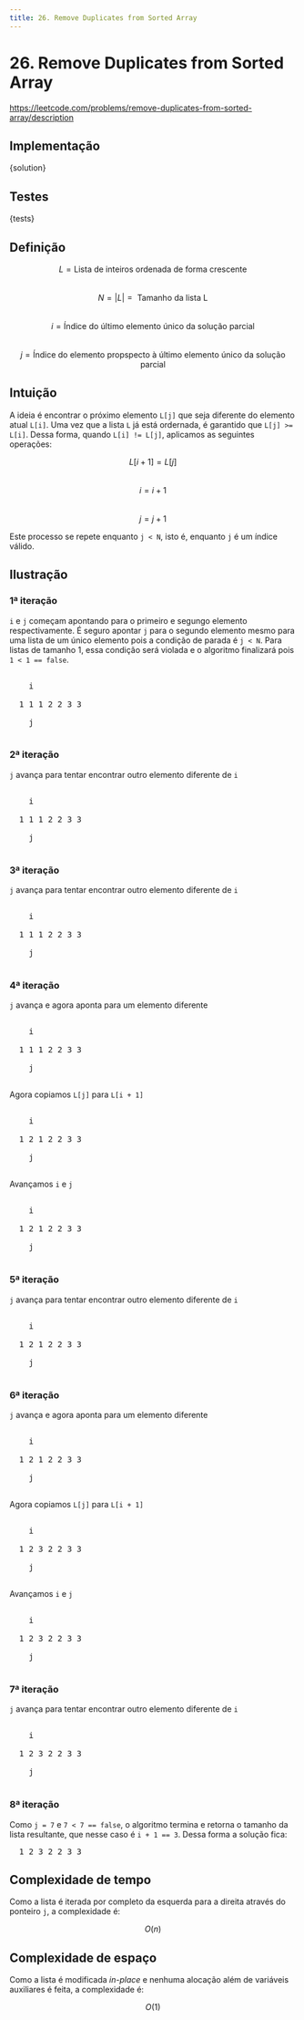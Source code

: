 ```yaml
---
title: 26. Remove Duplicates from Sorted Array
---
```



# 26. Remove Duplicates from Sorted Array

https://leetcode.com/problems/remove-duplicates-from-sorted-array/description

## Implementação

<CodeBlock language="python">{solution}</CodeBlock>

## Testes

<CodeBlock language="python">{tests}</CodeBlock>

## Definição

$$L = \text{Lista de inteiros ordenada de forma crescente}$$  
$$N = |L| = \text{ Tamanho da lista L}$$  
$$i = \text{Índice do último elemento único da solução parcial}$$  
$$j = \text{Índice do elemento propspecto à último elemento único da solução parcial}$$

## Intuição

A ideia é encontrar o próximo elemento `L[j]` que seja diferente do elemento atual `L[i]`. Uma vez que a lista `L` já está ordernada, é garantido que `L[j] >= L[i]`. Dessa forma, quando `L[i] != L[j]`, aplicamos as seguintes operações:

$$L[i + 1] = L[j]$$  
$$i = i + 1$$  
$$j = j + 1$$

Este processo se repete enquanto `j < N`, isto é, enquanto `j` é um índice válido.

## Ilustração

### 1ª iteração

`i` e `j` começam apontando para o primeiro e segungo elemento respectivamente.
É seguro apontar `j` para o segundo elemento mesmo para uma lista de um único elemento pois a condição de parada é `j < N`. Para listas de tamanho 1, essa condição será violada e o algoritmo finalizará pois `1 < 1 == false`.

<pre class="sample">
  <span class="i" style={{ "padding-left": "0ch" }}>
    i
  </span>
  1 1 1 2 2 3 3
  <span class="j" style={{ "padding-left": "2ch" }}>
    j
  </span>
</pre>

### 2ª iteração

`j` avança para tentar encontrar outro elemento diferente de `i`

<pre class="sample">
  <span class="i" style={{ "padding-left": "0ch" }}>
    i
  </span>
  1 1 1 2 2 3 3
  <span class="j" style={{ "padding-left": "2ch" }}>
    j
  </span>
</pre>

### 3ª iteração

`j` avança para tentar encontrar outro elemento diferente de `i`

<pre class="sample">
  <span class="i" style={{ "padding-left": "0ch" }}>
    i
  </span>
  1 1 1 2 2 3 3
  <span class="j" style={{ "padding-left": "4ch" }}>
    j
  </span>
</pre>

### 4ª iteração

`j` avança e agora aponta para um elemento diferente

<pre class="sample">
  <span class="i" style={{ "padding-left": "0ch" }}>
    i
  </span>
  1 1 1 2 2 3 3
  <span class="j" style={{ "padding-left": "6ch" }}>
    j
  </span>
</pre>

Agora copiamos `L[j]` para `L[i + 1]`

<pre class="sample">
  <span class="i" style={{ "padding-left": "0ch" }}>
    i
  </span>
  1 <span class="k">2</span> 1 2 2 3 3
  <span class="j" style={{ "padding-left": "6ch" }}>
    j
  </span>
</pre>

Avançamos `i` e `j`

<pre class="sample">
  <span class="i" style={{ "padding-left": "2ch" }}>
    i
  </span>
  1 <span class="k">2</span> 1 2 2 3 3
  <span class="j" style={{ "padding-left": "8ch" }}>
    j
  </span>
</pre>

### 5ª iteração

`j` avança para tentar encontrar outro elemento diferente de `i`

<pre class="sample">
  <span class="i" style={{ "padding-left": "2ch" }}>
    i
  </span>
  1 2 1 2 2 3 3
  <span class="j" style={{ "padding-left": "10ch" }}>
    j
  </span>
</pre>

### 6ª iteração

`j` avança e agora aponta para um elemento diferente

<pre class="sample">
  <span class="i" style={{ "padding-left": "2ch" }}>
    i
  </span>
  1 2 1 2 2 3 3
  <span class="j" style={{ "padding-left": "10ch" }}>
    j
  </span>
</pre>

Agora copiamos `L[j]` para `L[i + 1]`

<pre class="sample">
  <span class="i" style={{ "padding-left": "2ch" }}>
    i
  </span>
  1 2 <span class="k">3</span> 2 2 3 3
  <span class="j" style={{ "padding-left": "10ch" }}>
    j
  </span>
</pre>

Avançamos `i` e `j`

<pre class="sample">
  <span class="i" style={{ "padding-left": "4ch" }}>
    i
  </span>
  1 2 <span class="k">3</span> 2 2 3 3
  <span class="j" style={{ "padding-left": "12ch" }}>
    j
  </span>
</pre>

### 7ª iteração

`j` avança para tentar encontrar outro elemento diferente de `i`

<pre class="sample">
  <span class="i" style={{ "padding-left": "4ch" }}>
    i
  </span>
  1 2 <span class="k">3</span> 2 2 3 3
  <span class="j" style={{ "padding-left": "14ch" }}>
    j
  </span>
</pre>

### 8ª iteração

Como `j = 7` e `7 < 7 == false`, o algoritmo termina e retorna o tamanho da lista resultante, que nesse caso é `i + 1 == 3`. Dessa forma a solução fica:

<pre class="sample">
  1 2 3 <span class="strike">2 2 3 3</span>
</pre>

## Complexidade de tempo

Como a lista é iterada por completo da esquerda para a direita através do ponteiro `j`, a complexidade é:

$$O(n)$$

## Complexidade de espaço

Como a lista é modificada _in-place_ e nenhuma alocação além de variáveis auxiliares é feita, a complexidade é:

$$O(1)$$
